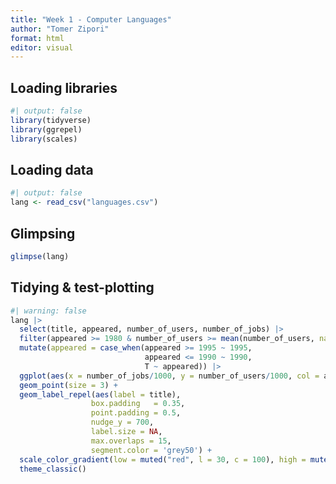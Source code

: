```yaml
---
title: "Week 1 - Computer Languages"
author: "Tomer Zipori"
format: html
editor: visual
---
```


## Loading libraries

```r
#| output: false
library(tidyverse)
library(ggrepel)
library(scales)
```

## Loading data

```r
#| output: false
lang <- read_csv("languages.csv")
```

## Glimpsing

```r
glimpse(lang)
```

## Tidying & test-plotting

```r
#| warning: false
lang |>
  select(title, appeared, number_of_users, number_of_jobs) |>
  filter(appeared >= 1980 & number_of_users >= mean(number_of_users, na.rm = T) & number_of_jobs %in% c(1000: 100000)) |>
  mutate(appeared = case_when(appeared >= 1995 ~ 1995,
                              appeared <= 1990 ~ 1990,
                              T ~ appeared)) |>
  ggplot(aes(x = number_of_jobs/1000, y = number_of_users/1000, col = appeared)) +
  geom_point(size = 3) +
  geom_label_repel(aes(label = title),
                  box.padding   = 0.35, 
                  point.padding = 0.5,
                  nudge_y = 700,
                  label.size = NA,
                  max.overlaps = 15,
                  segment.color = 'grey50') +
  scale_color_gradient(low = muted("red", l = 30, c = 100), high = muted("blue", l = 18, c = 60)) +
  theme_classic()
```
